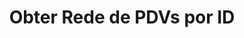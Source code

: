 ---
title: "Obter Rede de PDVs por ID"
api: "GET https://regis.app.byefive.com.br/rest/pdv-networks/{id}"
description: "Obtém uma rede específica de PDVs pelo seu ID"
---